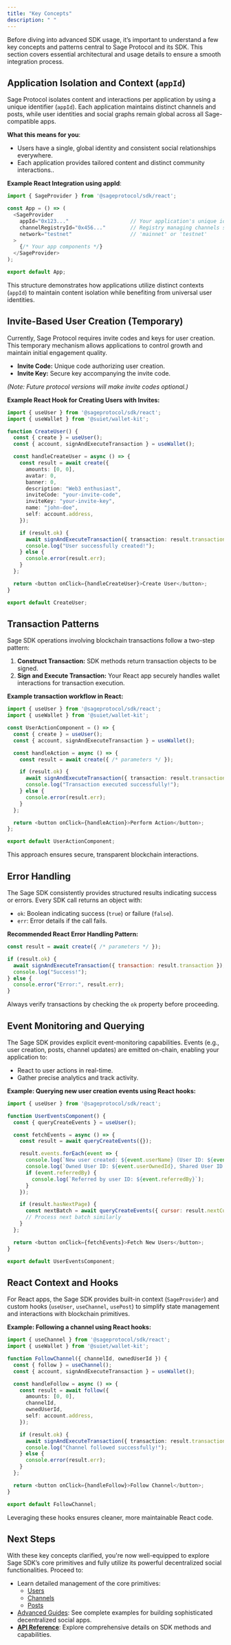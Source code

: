 ```yaml
---
title: "Key Concepts"
description: " "
---
```


Before diving into advanced SDK usage, it’s important to understand a few key concepts and patterns central to Sage Protocol and its SDK. This section covers essential architectural and usage details to ensure a smooth integration process.

## Application Isolation and Context (`appId`)

Sage Protocol isolates content and interactions per application by using a unique identifier (`appId`). Each application maintains distinct channels and posts, while user identities and social graphs remain global across all Sage-compatible apps.

**What this means for you**:

- Users have a single, global identity and consistent social relationships everywhere.
- Each application provides tailored content and distinct community interactions..

**Example React Integration using appId**:

```typescript
import { SageProvider } from '@sageprotocol/sdk/react';

const App = () => (
  <SageProvider
    appId="0x123..."                    // Your application's unique identifier
    channelRegistryId="0x456..."        // Registry managing channels specific to your app
    network="testnet"                   // 'mainnet' or 'testnet'
  >
    {/* Your app components */}
  </SageProvider>
);

export default App;
```

This structure demonstrates how applications utilize distinct contexts (`appId`) to maintain content isolation while benefiting from universal user identities.

## Invite-Based User Creation (Temporary)

Currently, Sage Protocol requires invite codes and keys for user creation. This temporary mechanism allows applications to control growth and maintain initial engagement quality.

- **Invite Code:** Unique code authorizing user creation.
- **Invite Key:** Secure key accompanying the invite code.

_(Note: Future protocol versions will make invite codes optional.)_

**Example React Hook for Creating Users with Invites:**

```typescript
import { useUser } from '@sageprotocol/sdk/react';
import { useWallet } from '@suiet/wallet-kit';

function CreateUser() {
  const { create } = useUser();
  const { account, signAndExecuteTransaction } = useWallet();

  const handleCreateUser = async () => {
    const result = await create({
      amounts: [0, 0],
      avatar: 0,
      banner: 0,
      description: "Web3 enthusiast",
      inviteCode: "your-invite-code",
      inviteKey: "your-invite-key",
      name: "john-doe",
      self: account.address,
    });

    if (result.ok) {
      await signAndExecuteTransaction({ transaction: result.transaction });
      console.log("User successfully created!");
    } else {
      console.error(result.err);
    }
  };

  return <button onClick={handleCreateUser}>Create User</button>;
}

export default CreateUser;
```

## Transaction Patterns

Sage SDK operations involving blockchain transactions follow a two-step pattern:

1. **Construct Transaction:** SDK methods return transaction objects to be signed.
2. **Sign and Execute Transaction:** Your React app securely handles wallet interactions for transaction execution.

**Example transaction workflow in React:**

```typescript
import { useUser } from '@sageprotocol/sdk/react';
import { useWallet } from '@suiet/wallet-kit';

const UserActionComponent = () => {
  const { create } = useUser();
  const { account, signAndExecuteTransaction } = useWallet();

  const handleAction = async () => {
    const result = await create({ /* parameters */ });

    if (result.ok) {
      await signAndExecuteTransaction({ transaction: result.transaction });
      console.log("Transaction executed successfully!");
    } else {
      console.error(result.err);
    }
  };

  return <button onClick={handleAction}>Perform Action</button>;
};

export default UserActionComponent;
```

This approach ensures secure, transparent blockchain interactions.

## Error Handling

The Sage SDK consistently provides structured results indicating success or errors. Every SDK call returns an object with:

- `ok`: Boolean indicating success (`true`) or failure (`false`).
- `err`: Error details if the call fails.

**Recommended React Error Handling Pattern:**

```javascript
const result = await create({ /* parameters */ });

if (result.ok) {
  await signAndExecuteTransaction({ transaction: result.transaction });
  console.log("Success!");
} else {
  console.error("Error:", result.err);
}
```

Always verify transactions by checking the `ok` property before proceeding.

## Event Monitoring and Querying

The Sage SDK provides explicit event-monitoring capabilities. Events (e.g., user creation, posts, channel updates) are emitted on-chain, enabling your application to:

- React to user actions in real-time.
- Gather precise analytics and track activity.

**Example: Querying new user creation events using React hooks:**

```javascript
import { useUser } from '@sageprotocol/sdk/react';

function UserEventsComponent() {
  const { queryCreateEvents } = useUser();

  const fetchEvents = async () => {
    const result = await queryCreateEvents({});

    result.events.forEach(event => {
      console.log(`New user created: ${event.userName} (User ID: ${event.userId})`);
      console.log(`Owned User ID: ${event.userOwnedId}, Shared User ID: ${event.userSharedId}`);
      if (event.referredBy) {
        console.log(`Referred by user ID: ${event.referredBy}`);
      }
    });

    if (result.hasNextPage) {
      const nextBatch = await queryCreateEvents({ cursor: result.nextCursor });
      // Process next batch similarly
    }
  };

  return <button onClick={fetchEvents}>Fetch New Users</button>;
}

export default UserEventsComponent;
```

## React Context and Hooks

For React apps, the Sage SDK provides built-in context (`SageProvider`) and custom hooks (`useUser`, `useChannel`, `usePost`) to simplify state management and interactions with blockchain primitives.

**Example: Following a channel using React hooks:**

```typescript
import { useChannel } from '@sageprotocol/sdk/react';
import { useWallet } from '@suiet/wallet-kit';

function FollowChannel({ channelId, ownedUserId }) {
  const { follow } = useChannel();
  const { account, signAndExecuteTransaction } = useWallet();

  const handleFollow = async () => {
    const result = await follow({
      amounts: [0, 0],
      channelId,
      ownedUserId,
      self: account.address,
    });

    if (result.ok) {
      await signAndExecuteTransaction({ transaction: result.transaction });
      console.log("Channel followed successfully!");
    } else {
      console.error(result.err);
    }
  };

  return <button onClick={handleFollow}>Follow Channel</button>;
}

export default FollowChannel;
```

Leveraging these hooks ensures cleaner, more maintainable React code.

## Next Steps

With these key concepts clarified, you're now well-equipped to explore Sage SDK’s core primitives and fully utilize its powerful decentralized social functionalities. Proceed to:

- Learn detailed management of the core primitives:
  - [Users](#)
  - [Channels](#)
  - [Posts](#)
- [Advanced Guides](#): See complete examples for building sophisticated decentralized social apps.
- [**API Reference**](#): Explore comprehensive details on SDK methods and capabilities.